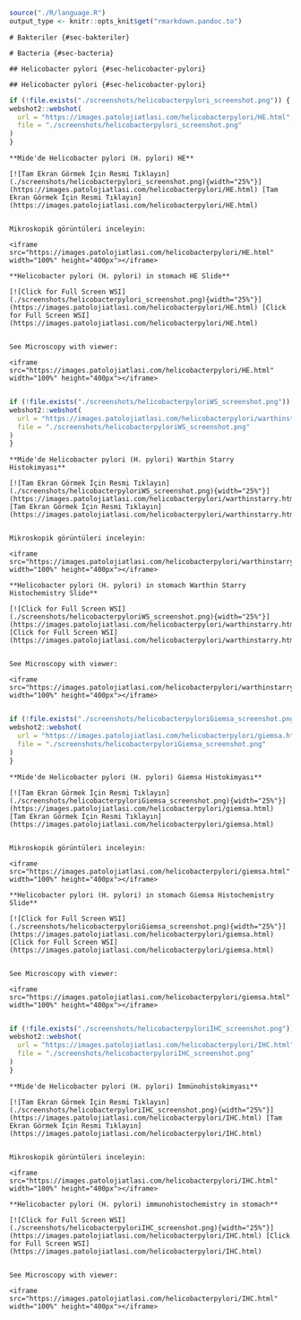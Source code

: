 ```r
source("./R/language.R")
output_type <- knitr::opts_knit$get("rmarkdown.pandoc.to")
```

```asis
# Bakteriler {#sec-bakteriler}
```

```asis
# Bacteria {#sec-bacteria}
```

```asis
## Helicobacter pylori {#sec-helicobacter-pylori}
```

```asis
## Helicobacter pylori {#sec-helicobacter-pylori}
```

```r
if (!file.exists("./screenshots/helicobacterpylori_screenshot.png")) {
webshot2::webshot(
  url = "https://images.patolojiatlasi.com/helicobacterpylori/HE.html",
  file = "./screenshots/helicobacterpylori_screenshot.png"
)
}
```

```asis

**Mide'de Helicobacter pylori (H. pylori) HE**

[![Tam Ekran Görmek İçin Resmi Tıklayın](./screenshots/helicobacterpylori_screenshot.png){width="25%"}](https://images.patolojiatlasi.com/helicobacterpylori/HE.html) [Tam Ekran Görmek İçin Resmi Tıklayın](https://images.patolojiatlasi.com/helicobacterpylori/HE.html)


```


```asis

Mikroskopik görüntüleri inceleyin:

<iframe src="https://images.patolojiatlasi.com/helicobacterpylori/HE.html" width="100%" height="400px"></iframe>

```

```asis

**Helicobacter pylori (H. pylori) in stomach HE Slide**

[![Click for Full Screen WSI](./screenshots/helicobacterpylori_screenshot.png){width="25%"}](https://images.patolojiatlasi.com/helicobacterpylori/HE.html) [Click for Full Screen WSI](https://images.patolojiatlasi.com/helicobacterpylori/HE.html)


```

```asis

See Microscopy with viewer: 

<iframe src="https://images.patolojiatlasi.com/helicobacterpylori/HE.html" width="100%" height="400px"></iframe>


```

```r
if (!file.exists("./screenshots/helicobacterpyloriWS_screenshot.png")) {
webshot2::webshot(
  url = "https://images.patolojiatlasi.com/helicobacterpylori/warthinstarry.html",
  file = "./screenshots/helicobacterpyloriWS_screenshot.png"
)
}
```

```asis

**Mide'de Helicobacter pylori (H. pylori) Warthin Starry Histokimyası**

[![Tam Ekran Görmek İçin Resmi Tıklayın](./screenshots/helicobacterpyloriWS_screenshot.png){width="25%"}](https://images.patolojiatlasi.com/helicobacterpylori/warthinstarry.html) [Tam Ekran Görmek İçin Resmi Tıklayın](https://images.patolojiatlasi.com/helicobacterpylori/warthinstarry.html)


```


```asis

Mikroskopik görüntüleri inceleyin:

<iframe src="https://images.patolojiatlasi.com/helicobacterpylori/warthinstarry.html" width="100%" height="400px"></iframe>

```

```asis

**Helicobacter pylori (H. pylori) in stomach Warthin Starry Histochemistry Slide**

[![Click for Full Screen WSI](./screenshots/helicobacterpyloriWS_screenshot.png){width="25%"}](https://images.patolojiatlasi.com/helicobacterpylori/warthinstarry.html) [Click for Full Screen WSI](https://images.patolojiatlasi.com/helicobacterpylori/warthinstarry.html)


```

```asis

See Microscopy with viewer: 

<iframe src="https://images.patolojiatlasi.com/helicobacterpylori/warthinstarry.html" width="100%" height="400px"></iframe>


```

```r
if (!file.exists("./screenshots/helicobacterpyloriGiemsa_screenshot.png")) {
webshot2::webshot(
  url = "https://images.patolojiatlasi.com/helicobacterpylori/giemsa.html",
  file = "./screenshots/helicobacterpyloriGiemsa_screenshot.png"
)
}
```

```asis

**Mide'de Helicobacter pylori (H. pylori) Giemsa Histokimyası**

[![Tam Ekran Görmek İçin Resmi Tıklayın](./screenshots/helicobacterpyloriGiemsa_screenshot.png){width="25%"}](https://images.patolojiatlasi.com/helicobacterpylori/giemsa.html) [Tam Ekran Görmek İçin Resmi Tıklayın](https://images.patolojiatlasi.com/helicobacterpylori/giemsa.html)


```


```asis

Mikroskopik görüntüleri inceleyin:

<iframe src="https://images.patolojiatlasi.com/helicobacterpylori/giemsa.html" width="100%" height="400px"></iframe>

```

```asis

**Helicobacter pylori (H. pylori) in stomach Giemsa Histochemistry Slide**

[![Click for Full Screen WSI](./screenshots/helicobacterpyloriGiemsa_screenshot.png){width="25%"}](https://images.patolojiatlasi.com/helicobacterpylori/giemsa.html) [Click for Full Screen WSI](https://images.patolojiatlasi.com/helicobacterpylori/giemsa.html)


```

```asis

See Microscopy with viewer: 

<iframe src="https://images.patolojiatlasi.com/helicobacterpylori/giemsa.html" width="100%" height="400px"></iframe>


```

```r
if (!file.exists("./screenshots/helicobacterpyloriIHC_screenshot.png")) {
webshot2::webshot(
  url = "https://images.patolojiatlasi.com/helicobacterpylori/IHC.html",
  file = "./screenshots/helicobacterpyloriIHC_screenshot.png"
)
}
```

```asis

**Mide'de Helicobacter pylori (H. pylori) İmmünohistokimyası**

[![Tam Ekran Görmek İçin Resmi Tıklayın](./screenshots/helicobacterpyloriIHC_screenshot.png){width="25%"}](https://images.patolojiatlasi.com/helicobacterpylori/IHC.html) [Tam Ekran Görmek İçin Resmi Tıklayın](https://images.patolojiatlasi.com/helicobacterpylori/IHC.html)


```


```asis

Mikroskopik görüntüleri inceleyin:

<iframe src="https://images.patolojiatlasi.com/helicobacterpylori/IHC.html" width="100%" height="400px"></iframe>

```

```asis

**Helicobacter pylori (H. pylori) immunohistochemistry in stomach**

[![Click for Full Screen WSI](./screenshots/helicobacterpyloriIHC_screenshot.png){width="25%"}](https://images.patolojiatlasi.com/helicobacterpylori/IHC.html) [Click for Full Screen WSI](https://images.patolojiatlasi.com/helicobacterpylori/IHC.html)


```

```asis

See Microscopy with viewer: 

<iframe src="https://images.patolojiatlasi.com/helicobacterpylori/IHC.html" width="100%" height="400px"></iframe>


```

